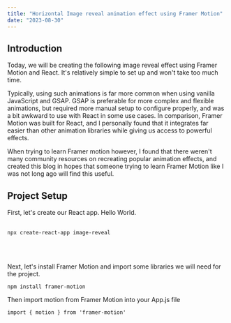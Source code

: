 ---
title: "Horizontal Image reveal animation effect using Framer Motion"
date: "2023-08-30"
---

## Introduction

Today, we will be creating the following image reveal effect using Framer Motion and React. It's relatively simple to set up and won't take too much time.

Typically, using such animations is far more common when using vanilla JavaScript and GSAP. GSAP is preferable for more complex and flexible animations, but required more manual setup to configure properly, and was a bit awkward to use with React in some use cases.
In comparison, Framer Motion was built for React, and I personally found that it integrates far easier than other animation libraries while giving us access to powerful effects.

When trying to learn Framer motion however, I found that there weren't many community resources on recreating popular animation effects, and created this blog in hopes that someone trying to learn Framer Motion like I was not long ago will find this useful.

## Project Setup

First, let's create our React app. Hello World.<br/> <br/>



```
npx create-react-app image-reveal
```

<br/> <br/>

Next, let's install Framer Motion and import some libraries we will need for the
project.

```
npm install framer-motion
```

Then import motion from Framer Motion into your App.js file

```
import { motion } from 'framer-motion'
```
